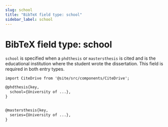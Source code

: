 ```yaml
---
slug: school
title: "BibTeX field type: school"
sidebar_label: school
---
```


# BibTeX field type: school

`school` is specified when a `phdthesis` or `mastersthesis` is cited and is the educational institution where the student wrote the dissertation. This field is required in both entry types.

```mdx-code-block
import CiteDrive from '@site/src/components/CiteDrive';
```
<CiteDrive /> 

```tex
@phdthesis{key,
  school={University of ...},
}


@mastersthesis{key,
  series={University of ...},
}
```

